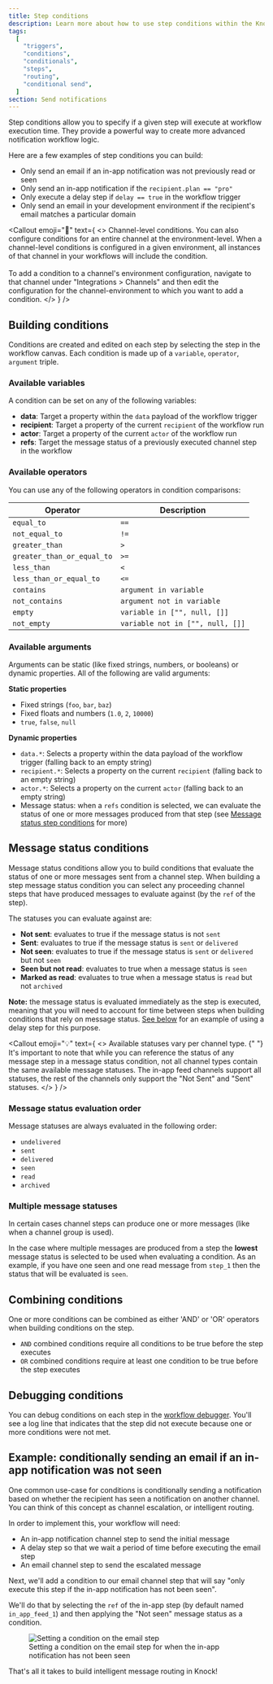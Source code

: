 ```yaml
---
title: Step conditions
description: Learn more about how to use step conditions within the Knock workflow builder
tags:
  [
    "triggers",
    "conditions",
    "conditionals",
    "steps",
    "routing",
    "conditional send",
  ]
section: Send notifications
---
```



Step conditions allow you to specify if a given step will execute at workflow execution time. They provide a powerful way to create more advanced notification workflow logic.

Here are a few examples of step conditions you can build:

- Only send an email if an in-app notification was not previously read or seen
- Only send an in-app notification if the `recipient.plan == "pro"`
- Only execute a delay step if `delay == true` in the workflow trigger
- Only send an email in your development environment if the recipient's email matches a particular domain

<Callout
  emoji="🌠"
  text={
    <>
      <span className="font-bold">Channel-level conditions.</span> You can also
      configure conditions for an entire channel at the environment-level. When
      a channel-level conditions is configured in a given environment, all
      instances of that channel in your workflows will include the condition.
      <br />
      <br />
      To add a condition to a channel's environment configuration, navigate to that
      channel under "Integrations > Channels" and then edit the configuration for
      the channel-environment to which you want to add a condition.
    </>
  }
/>

## Building conditions

Conditions are created and edited on each step by selecting the step in the workflow canvas. Each condition is made up of a `variable`, `operator`, `argument` triple.

### Available variables

A condition can be set on any of the following variables:

- **data**: Target a property within the `data` payload of the workflow trigger
- **recipient**: Target a property of the current `recipient` of the workflow run
- **actor**: Target a property of the current `actor` of the workflow run
- **refs**: Target the message status of a previously executed channel step in the workflow

### Available operators

You can use any of the following operators in condition comparisons:

| Operator                   | Description                      |
| -------------------------- | -------------------------------- |
| `equal_to`                 | `==`                             |
| `not_equal_to`             | `!=`                             |
| `greater_than`             | `>`                              |
| `greater_than_or_equal_to` | `>=`                             |
| `less_than`                | `<`                              |
| `less_than_or_equal_to`    | `<=`                             |
| `contains`                 | `argument in variable`           |
| `not_contains`             | `argument not in variable`       |
| `empty`                    | `variable in ["", null, []]`     |
| `not_empty`                | `variable not in ["", null, []]` |

### Available arguments

Arguments can be static (like fixed strings, numbers, or booleans) or dynamic properties. All of the following are valid arguments:

**Static properties**

- Fixed strings (`foo`, `bar`, `baz`)
- Fixed floats and numbers (`1.0`, `2`, `10000`)
- `true`, `false`, `null`

**Dynamic properties**

- `data.*`: Selects a property within the data payload of the workflow trigger (falling back to an empty string)
- `recipient.*`: Selects a property on the current `recipient` (falling back to an empty string)
- `actor.*`: Selects a property on the current `actor` (falling back to an empty string)
- Message status: when a `refs` condition is selected, we can evaluate the status of one or more messages produced from that step (see [Message status step conditions](#message-status-step-conditions) for more)

## Message status conditions

Message status conditions allow you to build conditions that evaluate the status of one or more messages sent from a channel step. When building a step message status condition you can select any proceeding channel steps that have produced messages to evaluate against (by the `ref` of the step).

The statuses you can evaluate against are:

- **Not sent**: evaluates to true if the message status is not `sent`
- **Sent**: evaluates to true if the message status is `sent` or `delivered`
- **Not seen**: evaluates to true if the message status is `sent` or `delivered` but not `seen`
- **Seen but not read**: evaluates to true when a message status is `seen`
- **Marked as read**: evaluates to true when a message status is `read` but not `archived`

**Note:** the message status is evaluated immediately as the step is executed, meaning that you will need to account for time between steps when building conditions that rely on message status. [See below](#example-conditionally-sending-an-email-if-an-in-app-notification-was-not-seen) for an example of using a delay step for this purpose.

<Callout
  emoji="💡"
  text={
    <>
      <span className="font-bold">
        Available statuses vary per channel type.
      </span>{" "}
      It's important to note that while you can reference the status of any
      message step in a message status condition, not all channel types contain
      the same available message statuses. The in-app feed channels support all
      statuses, the rest of the channels only support the "Not Sent" and "Sent"
      statuses.
    </>
  }
/>

### Message status evaluation order

Message statuses are always evaluated in the following order:

- `undelivered`
- `sent`
- `delivered`
- `seen`
- `read`
- `archived`

### Multiple message statuses

In certain cases channel steps can produce one or more messages (like when a channel group is used).

In the case where multiple messages are produced from a step the **lowest** message status is selected to be used when evaluating a condition. As an example, if you have one seen and one read message from `step_1` then the status that will be evaluated is `seen`.

## Combining conditions

One or more conditions can be combined as either 'AND' or 'OR' operators when building conditions on the step.

- `AND` combined conditions require all conditions to be true before the step executes
- `OR` combined conditions require at least one condition to be true before the step executes

## Debugging conditions

You can debug conditions on each step in the [workflow debugger](/send-notifications/debugging-workflows). You'll see a log line that indicates that the step did not execute because one or more conditions were not met.

## Example: conditionally sending an email if an in-app notification was not seen

One common use-case for conditions is conditionally sending a notification based on whether the recipient has seen a notification on another channel. You can think of this concept as channel escalation, or intelligent routing.

In order to implement this, your workflow will need:

- An in-app notification channel step to send the initial message
- A delay step so that we wait a period of time before executing the email step
- An email channel step to send the escalated message

Next, we'll add a condition to our email channel step that will say "only execute this step if the in-app notification has not been seen".

We'll do that by selecting the `ref` of the in-app step (by default named `in_app_feed_1`) and then applying the "Not seen" message status as a condition.

<figure>
  <img
    src="/images/functions/message-status-trigger-condition.png"
    alt="Setting a condition on the email step"
  />
  <figcaption>
    Setting a condition on the email step for when the in-app notification has
    not been seen
  </figcaption>
</figure>

That's all it takes to build intelligent message routing in Knock!
